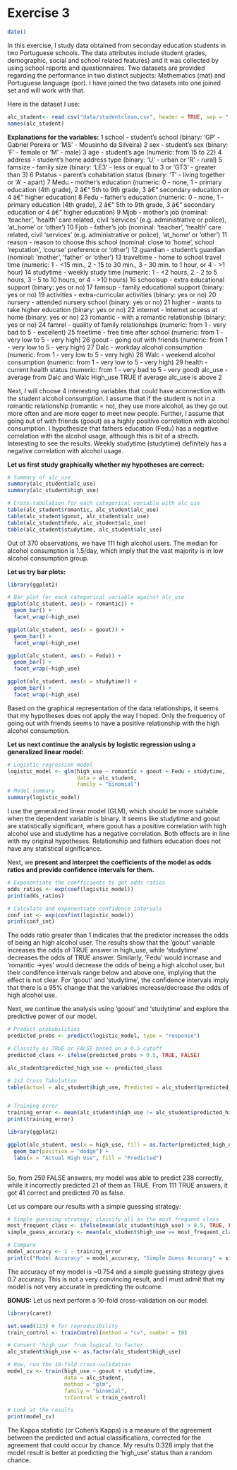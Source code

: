 # Exercise 3


```r
date()
```

In  this exercise, I study data obtained from seconday education students in two Portuguese schools. The data attributes include student grades, demographic, social and school related features) and it was collected by using school reports and questionnaires. Two datasets are provided regarding the performance in two distinct subjects: Mathematics (mat) and Portuguese language (por). I have joined the two datasets into one joined set and will work with that.

Here is the dataset I use:
```r
alc_student<- read.csv("data/studentclean.csv", header = TRUE, sep = ",")
names(alc_student)
```
**Explanations for the variables:**
1 school - student's school (binary: 'GP' - Gabriel Pereira or 'MS' - Mousinho da Silveira)
2 sex - student's sex (binary: 'F' - female or 'M' - male)
3 age - student's age (numeric: from 15 to 22)
4 address - student's home address type (binary: 'U' - urban or 'R' - rural)
5 famsize - family size (binary: 'LE3' - less or equal to 3 or 'GT3' - greater than 3)
6 Pstatus - parent's cohabitation status (binary: 'T' - living together or 'A' - apart)
7 Medu - mother's education (numeric: 0 - none,  1 - primary education (4th grade), 2 â€“ 5th to 9th grade, 3 â€“ secondary education or 4 â€“ higher education)
8 Fedu - father's education (numeric: 0 - none,  1 - primary education (4th grade), 2 â€“ 5th to 9th grade, 3 â€“ secondary education or 4 â€“ higher education)
9 Mjob - mother's job (nominal: 'teacher', 'health' care related, civil 'services' (e.g. administrative or police), 'at_home' or 'other')
10 Fjob - father's job (nominal: 'teacher', 'health' care related, civil 'services' (e.g. administrative or police), 'at_home' or 'other')
11 reason - reason to choose this school (nominal: close to 'home', school 'reputation', 'course' preference or 'other')
12 guardian - student's guardian (nominal: 'mother', 'father' or 'other')
13 traveltime - home to school travel time (numeric: 1 - <15 min., 2 - 15 to 30 min., 3 - 30 min. to 1 hour, or 4 - >1 hour)
14 studytime - weekly study time (numeric: 1 - <2 hours, 2 - 2 to 5 hours, 3 - 5 to 10 hours, or 4 - >10 hours)
16 schoolsup - extra educational support (binary: yes or no)
17 famsup - family educational support (binary: yes or no)
19 activities - extra-curricular activities (binary: yes or no)
20 nursery - attended nursery school (binary: yes or no)
21 higher - wants to take higher education (binary: yes or no)
22 internet - Internet access at home (binary: yes or no)
23 romantic - with a romantic relationship (binary: yes or no)
24 famrel - quality of family relationships (numeric: from 1 - very bad to 5 - excellent)
25 freetime - free time after school (numeric: from 1 - very low to 5 - very high)
26 goout - going out with friends (numeric: from 1 - very low to 5 - very high)
27 Dalc - workday alcohol consumption (numeric: from 1 - very low to 5 - very high)
28 Walc - weekend alcohol consumption (numeric: from 1 - very low to 5 - very high)
29 health - current health status (numeric: from 1 - very bad to 5 - very good)
alc_use - average from Dalc and Walc
High_use TRUE if average alc_use is above 2


Next, I will choose 4 interesting variables that could have aconnection with the student alcohol consumption. 
I assume that if the student is not in a romantic relationship (romantic = no), they use more alcohol, as they go out more often and are more eager to meet new people. 
Further, I assume that going out of with friends (goout) as a highly positive correlation with alcohol consumption.
I hypothesize that fathers education (Fedu) has a negative correlation with the alcohol usage, although this is bit of a strecth. Interesting to see the results. 
Weekly studytime (studytime) definitely has a negative correlation with alcohol usage. 

**Let us first study graphically whether my hypotheses are correct:**

```r

# Summary of alc_use
summary(alc_student$alc_use)
summary(alc_student$high_use)

# Cross-tabulation for each categorical variable with alc_use
table(alc_student$romantic, alc_student$alc_use)
table(alc_student$goout, alc_student$alc_use)
table(alc_student$Fedu, alc_student$alc_use)
table(alc_student$studytime, alc_student$alc_use)


```
Out of 370 observations, we have 111 high alcohol users. The median for alcohol consumption is 1.5/day, which imply that the vast majority is in low alcohol consumption group.

**Let us try bar plots:**
```r
library(ggplot2)

# Bar plot for each categorical variable against alc_use
ggplot(alc_student, aes(x = romantic)) + 
  geom_bar() + 
  facet_wrap(~high_use)

ggplot(alc_student, aes(x = goout)) + 
  geom_bar() + 
  facet_wrap(~high_use)

ggplot(alc_student, aes(x = Fedu)) + 
  geom_bar() + 
  facet_wrap(~high_use)

ggplot(alc_student, aes(x = studytime)) + 
  geom_bar() + 
  facet_wrap(~high_use)


```

Based on the graphical representation of the data relationships, it seems that my hypotheses does not apply the way I hoped. Only the frequency of going out with friends seems to have a positive relationship with the high alcohol consumption.

**Let us next continue the analysis by logistic regression using a generalized linear model:**

```r
# Logistic regression model
logistic_model <- glm(high_use ~ romantic + goout + Fedu + studytime, 
                      data = alc_student, 
                      family = "binomial")
# Model summary
summary(logistic_model)

```
I use the generalized linear model (GLM), which should be more suitable when the dependent variable is binary. It seems like studytime and goout are statistically significant, where goout has a positive correlation with high alcohol use and studytime has a negative correlation. Both effects are in line with my original hypotheses. Relationship and fathers education does not have any statistical significance.

Next, we **present and interpret the coefficients of the model as odds ratios and provide confidence intervals for them.**

```r
# Exponentiate the coefficients to get odds ratios
odds_ratios <- exp(coef(logistic_model))
print(odds_ratios)

# Calculate and exponentiate confidence intervals
conf_int <- exp(confint(logistic_model))
print(conf_int)

```
The odds ratio greater than 1 indicates that the predictor increases the odds of being an high alcohol user. The results show that the 'goout' variable increases the odds of TRUE answer in high_use, while 'studytime' decreases the odds of TRUE answer. Similarly, 'Fedu' would increase and 'romantic ->yes' would decrease the odds of being a high alcohol user, but their condifence intervals range below and above one, implying that the effect is not clear.
For 'goout' and 'studytime', the confidence intervals imply that there is a 95% change that the variables increase/decrease the odds of high alcohol use. 

Next, we continue the analysis using 'goout' and 'studytime' and explore the predictive power of our model.

```r

# Predict probabilities
predicted_probs <- predict(logistic_model, type = "response")

# Classify as TRUE or FALSE based on a 0.5 cutoff
predicted_class <- ifelse(predicted_probs > 0.5, TRUE, FALSE)

alc_student$predicted_high_use <- predicted_class

# 2x2 Cross Tabulation
table(Actual = alc_student$high_use, Predicted = alc_student$predicted_high_use)


# Training error
training_error <- mean(alc_student$high_use != alc_student$predicted_high_use)
print(training_error)

library(ggplot2)

ggplot(alc_student, aes(x = high_use, fill = as.factor(predicted_high_use))) +
  geom_bar(position = "dodge") +
  labs(x = "Actual High Use", fill = "Predicted")



```

So, from 259 FALSE answers, my model was able to predict 238 correctly, while it incorrectly predicted 21 of them as TRUE. From 111 TRUE answers, it got 41 correct and predicted 70 as false. 

Let us compare our results with a simple guessing strategy:

```r
# Simple guessing strategy: classify all as the most frequent class
most_frequent_class <- ifelse(mean(alc_student$high_use) > 0.5, TRUE, FALSE)
simple_guess_accuracy <- mean(alc_student$high_use == most_frequent_class)

# Compare
model_accuracy <- 1 - training_error
print(c("Model Accuracy" = model_accuracy, "Simple Guess Accuracy" = simple_guess_accuracy))


```

The accuracy of my model is ~0.754 and a simple guessing strategy gives 0.7 accuracy. This is not a very convincing result, and I must admit that my model is not very accurate in predicting the outcome.

**BONUS:**
Let us next perform a 10-fold cross-validation on our model. 

```r
library(caret)

set.seed(123) # for reproducibility
train_control <- trainControl(method = "cv", number = 10)

# Convert 'high_use' from logical to factor
alc_student$high_use <- as.factor(alc_student$high_use)

# Now, run the 10-fold cross-validation
model_cv <- train(high_use ~ goout + studytime,
                  data = alc_student,
                  method = "glm",
                  family = "binomial",
                  trControl = train_control)

# Look at the results
print(model_cv)


```
The Kappa statistic (or Cohen's Kappa) is a measure of the agreement between the predicted and actual classifications, corrected for the agreement that could occur by chance.  My results 0.328 imply that the model result is better at predicting the 'high_use' status than a random chance. 








